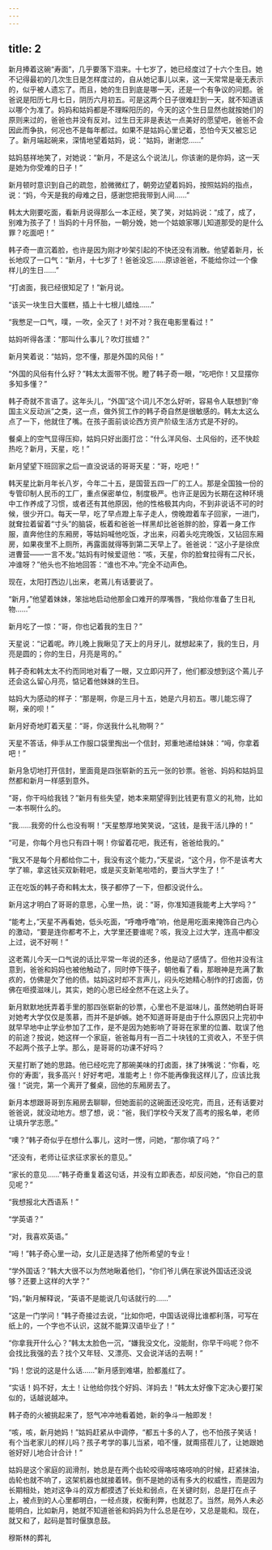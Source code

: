 ```yaml
---
---
---
```

title: 2
---



新月捧着这碗“寿面”，几乎要落下泪来。十七岁了，她已经度过了十六个生日。她不记得最初的几次生日是怎样度过的，自从她记事儿以来，这一天常常是毫无表示的，似乎被人遗忘了。而且，她的生日到底是哪一天，还是一个有争议的问题。爸爸说是阳历七月七日，阴历六月初五。可是这两个日子很难赶到一天，就不知道该以哪个为准了。妈妈和姑妈都是不理睬阳历的，今天的这个生日显然也就按她们的原则来过的，爸爸也并没有反对。过生日无非是表达一点美好的愿望吧，爸爸不会因此而争执，何况也不是每年都过。如果不是姑妈心里记着，恐怕今天又被忘记了。新月端起碗来，深情地望着姑妈，说：“姑妈，谢谢您……”

姑妈慈祥地笑了，对她说：“新月，不是这么个说法儿，你该谢的是你妈，这一天是她为你受难的日子！”

新月顿时意识到自己的疏忽，脸微微红了，朝旁边望着妈妈，按照姑妈的指点，说：“妈，今天是我的母难之日，感谢您把我带到人间……”

韩太大刚要吃面，看新月说得那么一本正经，笑了笑，对姑妈说：“成了，成了，别难为孩子了！当妈的十月怀胎，一朝分娩，她一个姑娘家哪儿知道那受的是什么罪？吃面吧！”

韩子奇一直沉着脸，也许是因为刚才吵架引起的不快还没有消散。他望着新月，长长地叹了一口气：“新月，十七岁了！爸爸没忘……原谅爸爸，不能给你过一个像样儿的生日……”

“打卤面，我已经很知足了！”新月说。

“该买一块生日大蛋糕，插上十七根儿蜡烛……”

“我憋足一口气，噗，一吹，全灭了！对不对？我在电影里看过！”

姑妈听得各漾：“那叫什么事儿？吹灯拔蜡？”

新月笑着说：“姑妈，您不懂，那是外国的风俗！”

“外国的风俗有什么好？”韩太太面带不悦。瞪了韩子奇一眼，“吃吧你！又显摆你多知多懂？”

韩子奇就不言语了。这年头儿，“外国”这个词儿不怎么好听，容易令人联想到“帝国主义反动派”之类，这一点，做外贸工作的韩子奇自然是很敏感的。韩太太这么点了一下，他就住了嘴。在孩子面前谈论西方资产阶级生活方式是不好的。

餐桌上的空气显得压抑，姑妈只好出面打岔：“什么洋风俗、土风俗的，还不快趁热吃？新月，天星，吃！”

新月望望下班回家之后一直没说话的哥哥天星：“哥，吃吧！”

韩天星比新月年长八岁，今年二十五，是国营五四一厂的工人。那是全国独一份的专管印制人民币的工厂，重点保密单位，制度极严。也许正是因为长期在这种环境中工作养成了习惯，或者还有其他原因，他的性格极其内向，不到非说话不可的时候，很少开口。每天一早，吃了早点蹬上车子走人，傍晚蹬着车子回家，一进门，就耷拉着留着“寸头”的脑袋，板着和爸爸一样黑却比爸爸胖的脸，穿着一身工作服，直奔他住的东厢房，等姑妈喊他吃饭，才出来，闷着头吃完晚饭，又钻回东厢房，如果夜里不上厕所，再露面就得等到第二天早上了。爸爸说：“这小子是徐庶进曹营——一言不发。”姑妈有时候爱逗他：“咳，天星，你的脸耷拉得有二尺长，冲谁呀？”他头也不抬地回答：“谁也不冲。”完全不动声色。

现在，太阳打西边儿出来，老蔫儿有话要说了。

“新月，”他望着妹妹，笨拙地启动他那金口难开的厚嘴唇，“我给你准备了生日礼物……”

新月吃了一惊：“哥，你也记着我的生日？”

天星说：“记着呢。昨儿晚上我瞅见了天上的月牙儿，就想起来了，我的生日，月亮是圆的；你的生日，月亮是弯的。”

韩子奇和韩太太不约而同地对看了一眼，又立即闪开了，他们都没想到这个蔫儿子还会这么留心月亮，惦记着他妹妹的生日。

姑妈大为感动的样子：“那是啊，你是三月十五，她是六月初五。哪儿能忘得了啊，亲的呗！”

新月好奇地盯着天星：“哥，你送我什么礼物啊？”

天星不答话，伸手从工作服口袋里掏出一个信封，郑重地递给妹妹：“呣，你拿着吧！”

新月急切地打开信封，里面竟是四张崭新的五元一张的钞票。爸爸、妈妈和姑妈显然都和新月一样感到意外。

“哥，你干吗给我钱？”新月有些失望，她本来期望得到比钱更有意义的礼物，比如一本书啊什么的。

“我……我旁的什么也没有啊！”天星憨厚地笑笑说，“这钱，是我干活儿挣的！”

“可是，你每个月也只有四十啊！你留着花吧，我还有，爸爸给我的。”

“我又不是每个月都给你二十，我没有这个能力，”天星说，“这个月，你不是该考大学了嘛，拿这钱买双新鞋吧，或是买支新笔啦唔的，要当大学生了！”

正在吃饭的韩子奇和韩太太，筷子都停了一下，但都没说什么。

新月这才明白了哥哥的意思，心里一热，说：“哥，你准知道我能考上大学吗？”

“能考上，”天星不再看她，低头吃面，“呼噜呼噜”响，他是用吃面来掩饰自己内心的激动，“要是连你都考不上，大学里还要谁呢？咳，我没上过大学，连高中都没上过，说不好啊！”

这老蔫儿今天一口气说的话比平常一年说的还多，他是动了感情了。但他并没有注意到，爸爸和妈妈也被他触动了，同时停下筷子，朝他看了看，那眼神是充满了歉疚的，仿佛是欠了他的债。姑妈这时却不言声儿，闷头吃她精心制作的打卤面，仿佛在咂摸滋味儿，其实，她的心思已经全然不在这上头了。

新月默默地抚弄着手里的那四张崭新的钞票，心里也不是滋味儿，虽然她明白哥哥对她考大学仅仅是羡慕，而并不是妒嫉。她不知道哥哥是由于什么原因只上完初中就早早地中止学业参加了工作，是不是因为她影响了哥哥在家里的位置、耽误了他的前途？按说，她这样一个家庭，爸爸每月有一百二十块钱的工资收入，不至于供不起两个孩子上学。那么，是哥哥的功课不好吗？

天星打断了她的思路。他已经吃完了那碗美味的打卤面，抹了抹嘴说：“你看，吃你的‘寿面’，我多高兴！好好考吧，准能考上！你不能再像我这样儿了，应该比我强！”说完，第一个离开了餐桌，回他的东厢房去了。

新月本想跟哥哥到东厢房去聊聊，但她面前的这碗面还没吃完，而且，还有话要对爸爸说，就没动地方。想了想，说：“爸，我们学校今天发了高考的报名单，老师让填升学志愿。”

“噢？”韩子奇似乎在想什么事儿，这时一愣，问她，“那你填了吗？”

“还没有，老师让征求征求家长的意见。”

“家长的意见……”韩子奇重复着这句话，并没有立即表态，却反问她，“你自己的意见呢？”

“我想报北大西语系！”

“学英语？”

“对，我喜欢英语。”

“呣！”韩子奇心里一动，女儿正是选择了他所希望的专业！

“学外国话？”韩大大很不以为然地瞅着他们，“你们爷儿俩在家说外国话还没说够？还要上这样的大学？”

“妈，”新月解释说，“英语不是能说几句话就行的……”

“这是一门学问！”韩子奇接过去说，“比如你吧，中国话说得比谁都利落，可写在纸上的，一个字也不认识，这就不能算汉语毕业了！”

“你拿我开什么心？”韩太太脸色一沉，“嫌我没文化，没能耐，你早干吗呢？你不会找比我强的去？找个又年轻、又漂亮、又会说洋话的去啊！”

“妈！您说的这是什么话……”新月感到难堪，脸都羞红了。

“实话！妈不好，太土！让他给你找个好妈、洋妈去！”韩太太好像下定决心要打架似的，话越说越冲。

韩子奇的火被挑起来了，怒气冲冲地看着她，新的争斗一触即发！

“咳，咳，新月她妈！”姑妈赶紧从中调停，“都五十多的人了，也不怕孩子笑话！有个当老家儿的样儿吗？孩子考学的事儿当紧，咱不懂，就甭搭茬儿了，让她跟她爸好好儿地合计合计！”

姑妈是这个家庭的润滑剂，她总是在两个齿轮咬得咯吱咯吱响的时候，赶紧抹油，齿轮也就不响了，这架机器也就接着转。倒不是她的话有多大的权威性，而是因为长期相处，她对这争斗的双方都摸透了长处和弱点，在关键时刻，总是打在点子上，被点到的人心里都明白，一经点拨，权衡利弊，也就忍了。当然，局外人未必能明白，比如新月，她就不知道爸爸和妈妈为什么总是在吵，又总是能和。现在，就又和了，起码是暂时偃旗息鼓。

穆斯林的葬礼